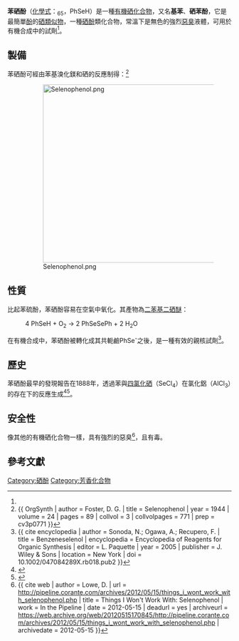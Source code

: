 {{chembox
| Watchedfields = changed
| verifiedrevid = 462789464
| Name = 苯硒酚
| ImageFileL1 = Benzeneselenol-2D-skeletal.png
| ImageFileR1 = Benzeneselenol-3D-vdW.png
| IUPACName = benzeneselenol
| OtherNames = Selenaphenol,<br/>selenophenol,<br/>phenylselenol
|Section1={{Chembox Identifiers
| PubChem = 69530
| ChemSpiderID_Ref = {{chemspidercite|correct|chemspider}}
| ChemSpiderID = 62734
| SMILES = [SeH]c1ccccc1
| InChI = 1/C6H6Se/c7-6-4-2-1-3-5-6/h1-5,7H
| InChIKey = WDODWFPDZYSKIA-UHFFFAOYAD
| StdInChI_Ref = {{stdinchicite|correct|chemspider}}
| StdInChI = 1S/C6H6Se/c7-6-4-2-1-3-5-6/h1-5,7H
| StdInChIKey_Ref = {{stdinchicite|correct|chemspider}}
| StdInChIKey = WDODWFPDZYSKIA-UHFFFAOYSA-N
| CASNo_Ref = {{cascite|correct|CAS}}
| CASNo = 645-96-5
| RTECS = 
  }}
|Section2={{Chembox Properties
| Formula = C<sub>6</sub>H<sub>6</sub>Se
| MolarMass = 157.07 g/mol
| Appearance = 無色液體
| Density = 1.479 g/cm<sup>3</sup>
| Solubility = 微溶
| Solvent = 有机溶剂
| SolubleOther = 大部分有机溶剂
| MeltingPt = 
| BoilingPtC = 71
| Boiling_notes = 18 mm Hg
| Viscosity = 
| RefractIndex = 1.616
  }}
|Section3={{Chembox Structure
| Coordination = 
| CrystalStruct =
| Dipole = 1.1 [[Debye|D]]
  }}
|Section7={{Chembox Hazards
| ExternalMSDS =
| MainHazards = 有毒
| FlashPt =
| RPhrases = {{R23/25}}-{{R33}}-{{R50/53}}
| SPhrases = {{S20/21}}-{{S28}}-{{S45}}-{{S60}}-{{S61}}
  }}
|Section8={{Chembox Related
| OtherCpds = [[苯酚|苯酚]]<br />[[苯硫酚|苯硫酚]]<br />[[苯碲酚|苯碲酚]]<br />[[硒化氫|硒化氫]],<br />{{en-link|二硒酚|Diphenyl diselenide}}
  }}
}}
'''苯硒酚'''（[[化學式|化學式]]：{{碳}}<sub>6</sub>{{氫}}<sub>5</sub>{{Element|硒|link=yes}}{{氫}}，PhSeH）是一種[[有機硒化合物|有機硒化合物]]，又名'''{{缺字|qi1|1|硒醇}}基苯'''、'''硒苯酚'''，它是最簡單[[酚|酚]]的[[硒|硒]][[醇類似物|類似物]]，一種[[硒酚|硒酚]]類化合物，常溫下是無色的強烈[[惡臭|惡臭]]液體，可用於有機合成中的試劑<ref name=eEROS/>。
== 製備 ==
苯硒酚可經由苯基溴化鎂和硒的反應制得：<ref>{{ OrgSynth | author = Foster, D. G. | title = Selenophenol | year = 1944 | volume = 24 | pages = 89 | collvol = 3 | collvolpages = 771 | prep = cv3p0771 }}</ref>
:[[File:Selenophenol.png|400px]]
== 性質 ==
比起苯硫酚，苯硒酚容易在空氣中氧化。其產物為[[二苯基二硒醚|二苯基二硒醚]]：
: 4 PhSeH  +  O<sub>2</sub>  →  2 PhSeSePh  +  2 H<sub>2</sub>O
在有機合成中，苯硒酚被轉化成其共軛鹼PhSe<sup>-</sup>之後，是一種有效的親核試劑<ref name=eEROS>{{ cite encyclopedia | author = Sonoda, N.;  Ogawa, A.; Recupero, F. | title = Benzeneselenol | encyclopedia = Encyclopedia of Reagents for Organic Synthesis | editor = L. Paquette | year = 2005 | publisher = J. Wiley & Sons | location = New York | doi = 10.1002/047084289X.rb018.pub2 }}</ref>。

== 歷史 ==
苯硒酚最早的發現報告在1888年，透過苯與[[四氯化硒|四氯化硒]]（SeCl<sub>4</sub>）在氯化鋁（AlCl<sub>3</sub>）的存在下的反應生成<ref>{{cite journal | author = Chabrié, M. C. | title = Premiers essais de synthèse de composés organiques séléniés dans la série aromatique | journal = [[Bulletin_de_la_Société_Chimique_de_Paris|Bulletin de la Société Chimique de Paris]] | year = 1888 | volume = 50 | pages = 133–137 | url = http://gallica.bnf.fr/ark:/12148/bpt6k281999w/f157 | access-date = 2015-06-09 | archive-date = 2017-08-18 | archive-url = https://web.archive.org/web/20170818015305/http://gallica.bnf.fr/ark:/12148/bpt6k281999w/f157 | dead-url = no }}</ref><ref>{{cite journal | author = Chabrié, M. C. | title = Sur la synthèse de quelques composés séléniés dans la série aromatique | journal = [[Annales_de_Chimie_et_de_Physique|Annales de Chimie et de Physique]] | year = 1890 | volume = 6 | issue = 20 | pages = 202–286 | url = http://gallica.bnf.fr/ark:/12148/bpt6k34890j/f200 | access-date = 2015-06-09 | archive-date = 2017-08-18 | archive-url = https://web.archive.org/web/20170818013148/http://gallica.bnf.fr/ark:/12148/bpt6k34890j/f200 | dead-url = no }}</ref>。
== 安全性 ==
像其他的有機硒化合物一樣，具有強烈的惡臭<ref name="pipeline">{{ cite web | author = Lowe, D. | url = http://pipeline.corante.com/archives/2012/05/15/things_i_wont_work_with_selenophenol.php | title = Things I Won't Work With: Selenophenol | work = In the Pipeline | date = 2012-05-15 | deadurl = yes | archiveurl = https://web.archive.org/web/20120515170845/http://pipeline.corante.com/archives/2012/05/15/things_i_wont_work_with_selenophenol.php | archivedate = 2012-05-15 }}</ref>，且有毒。

==參考文獻==
{{reflist}}

[[Category:硒酚|Category:硒酚]]
[[Category:芳香化合物|Category:芳香化合物]]
